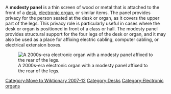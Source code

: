 [[Category:Move to Wiktionary 2007-12]]

A '''modesty panel''' is a thin screen of wood or metal that is attached to the front of a [[desk]], [[electronic organ]], or similar items. The panel provides privacy for the person seated at the desk or organ, as it covers the upper part of the legs. This privacy role is  particularly useful in cases where the desk or organ is positioned in front of a class or hall. The modesty panel provides structural support for the four legs of the desk or organ, and it may also be used as a place for affixing electric cabling, computer cabling, or electrical extension boxes.

[[Image:Electone stagea.gif|thumb|right|A 2000s-era electronic organ with a modesty panel affixed to the rear of the legs.]] 

[[Category:Desks]]
[[Category:Electronic organs]]